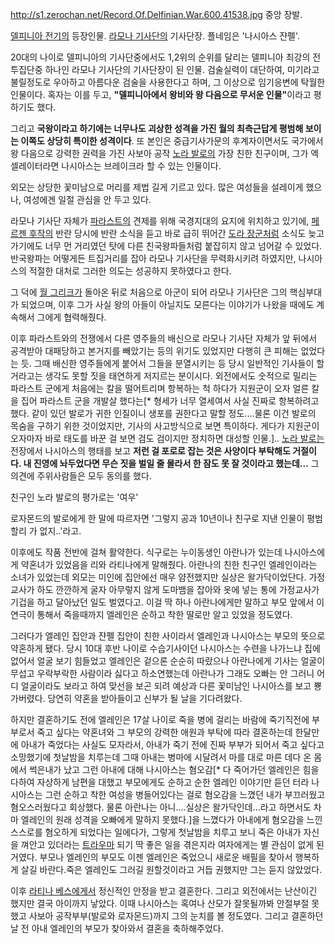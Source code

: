 http://s1.zerochan.net/Record.Of.Delfinian.War.600.41538.jpg
중앙 장발.

[[델피니아 전기]]의 등장인물. [[라모나 기사단]]의 기사단장. 플네임은 '나시아스 쟌펠'.

20대의 나이로 델피니아의 기사단중에서도 1,2위의 순위를 달리는 델피니아 최강의 전투집단중 하나인 라모나 기사단의 기사단장이 된 인물. 검술실력이 대단하여, 미기라고 불릴정도로 우아하고 아름다운 검술을 사용한다고 하며, 그 이상으로 임기응변에 탁월한 인물이다. 혹자는 이를 두고, '''"델피니아에서 왕비와 왕 다음으로 무서운 인물"'''이라고 평하기도 했다.

그리고 '''국왕이라고 하기에는 너무나도 괴상한 성격을 가진 월의 최측근답게 평범해 보이는 이쪽도 상당히 특이한 성격이다'''. 또 본인은 중급기사가문의 후계자이면서도 국가에서 왕 다음으로 강력한 권력을 가진 사보아 공작 [[노라 발로]]의 가장 친한 친구이며, 그가 엑셀레이터라면 나시아스는 브레이크라 할 수 있는 인물이다. 

외모는 상당한 꽃미남으로 머리를 제법 길게 기르고 있다. 많은 여성들을 설레이게 했으나, 여성에겐 일절 관심을 안 두고 있다.

라모나 기사단 자체가 [[파라스트]]의 견제를 위해 국경지대의 요지에 위치하고 있기에, [[페르젠 후작]]의 반란 당시에 반란 소식을 듣고 바로 급히 뛰어간 [[도라 장군]]처럼 소식도 늦고 가기에도 너무 먼 거리였던 탓에 다른 친국왕파들처럼 붙잡히지 않고 넘어갈 수 있었다. 반국왕파는 어떻게든 트집거리를 잡아 라모나 기사단을 무력화시키려 하였지만, 나시아스의 적절한 대처로 그러한 의도는 성공하지 못하였다고 한다.

그 덕에 [[월 그리크]]가 돌아온 뒤로 처음으로 아군이 되어 라모나 기사단은 그의 핵심부대가 되었으며, 이후 그가 사실 왕의 아들이 아닐지도 모른다는 이야기가 나왔을 때에도 계속해서 그에게 협력해줬다.

이후 파라스트와의 전쟁에서 다른 영주들의 배신으로 라모나 기사단 자체가 앞 뒤에서 공격받아 대패당하고 본거지를 빼았기는 등의 위기도 있었지만 다행히 큰 피해는 없었다는 듯. 그때 배신한 영주들에게 붙어서 그들을 분열시키는 등 당시 일반적인 기사들이 할 거라고는 생각도 못할 짓을 태연하게 저지르는 분이시다. 외전에서도 숫적으로 밀리는 파라스트 군에게 처음에는 칼을 떨어트리며 항복하는 척 하다가 지원군이 오자 얼른 칼을 집어 파라스트 군을 개발살 했다는[* 형세가 너무 열세여서 사실 진짜로 항복하려고 했다. 같이 있던 발로가 귀한 인질이니 생포를 권한다고 말할 정도....물론 이건 발로의 목숨을 구하기 위한 것이었지만, 기사의 사고방식으로 보면 특이하다. 게다가 지원군이 오자마자 바로 태도를 바꾼 걸 보면 검도 검이지만 정치하면 대성할 인물.].. [[노라 발로]]는  전장에서 나시아스의 행태를 보고 '''저런 걸 포로로 잡는 것은 사양이다 부탁해도 거절이다. 내 진영에 놔두었다면 무슨 짓을 벌일 줄 몰라서 한 잠도 못 잘 것이라고 했는데...''' 그 의견에 주위사람들은 모두 동의를 했다.

친구인 노라 발로의 평가로는 '여우'

로자몬드의 발로에게 한 말에 따르자면 '그렇지 공과 10년이나 친구로 지낸 인물이 평범할리 가 없지..'라고.

이후에도 작품 전반에 걸쳐 활약한다. 식구로는 누이동생인 아란나가 있는데 나시아스에게 약혼녀가 있었음을 리와 라티나에게 말해줬다. 아란나의 친한 친구인 엘레인이라는 소녀가 있었는데 외모는 미인에 집안에선 매우 얌전했지만 실상은 왈가닥이었단다. 가정교사가 하도 깐깐하게 굴자 아무렇지 않게 도마뱀을 잡아와 옷에 넣는 통에 가정교사가 기겁을 하고 달아났던 일도 벌였다고. 이걸 딱 하나 아란나에게만 말하고 부모 앞에서 이 연극이 통해서 죽을때까지 엘레인은 순하고 착한 딸로만 알고 있었을 정도였다.

그러다가 엘레인 집안과 쟌펠 집안이 친한 사이라서 엘레인과 나시아스는 부모의 뜻으로 약혼하게 됐다. 당시 10대 후반 나이로 수습기사이던 나시아스는 수련을 나가느냐 집에 없어서 얼굴 보기 힘들었고 엘레인은 겉으론 순순히 따랐으나 아란나에게 기사는 얼굴이 무섭고 우락부락한 사람이라 싫다고 하소연했는데 아란나가 그래도 오빠는 안 그러니 어디 얼굴이라도 보라고 하여 맞선을 보곤 되려 예상과 다른 꽃미남인 나시아스를 보고 뿅가버렸다. 당연히 약혼을 받아들이고 신부가 될 날을 기다려왔다.

하지만 결혼하기도 전에 엘레인은 17살 나이로  죽을 병에 걸리는 바람에 죽기직전에 부부로서 죽고 싶다는 약혼녀와 그 부모의 강력한 애원과 부탁에 따라 결혼하는데 한달만에 아내가 죽었다는 사실도 모자라서, 아내가 죽기 전에 진짜 부부가 되어서 죽고 싶다고 소망했기에 첫날밤을 치루는데 그때 아내는 병마에 시달려서 마를 대로 마른 데다 온 몸에서 썩은내가 났고 그런 아내에 대해 나시아스는 혐오감[* 다 죽어가던 엘레인은 힘을 다하여 자상하게 남편을 대했고 부모에게도 순하고 순한 엘레인 이야기만 듣던 터라 나시아스는 그런 순하고 착한 여성을 병들어있다는 걸로 혐오감을 느꼈던 내가 부끄러웠고 혐오스러웠다고 회상했다. 물론 아란나는 아니....실상은 왈가닥인데...라고 하면서도 차마 엘레인의 원래 성격을 오빠에게 말하지 못했다.]을 느꼈다가 아내에게 혐오감을 느낀 스스로를 혐오하게 되었다는 일에다가, 그렇게 첫날밤을 치루고 보니 죽은 아내가 자신을 껴안고 있더라는 [[트라우마]] 되기 딱 좋은 일을 겪은지라 여자에게는 별 관심이 없게 된 거였다. 부모나 엘레인의 부모도 이젠 엘레인은 죽었으니 새로운 배필을 찾아서 행복하게 살길 바란다.죽은 엘레인도 그러길 원할것이라고 거듭 권했지만 그는 듣지 않았었다.

이후 [[라티나 베스]]에게서 정신적인 안정을 받고 결혼한다. 그리고 외전에서는 난산이긴 했지만 결국 아이까지 낳았다. 이때 나시아스는 혹여나 산모가 잘못될까봐 안절부절 못했고 사보아 공작부부(발로와 로자몬드)까지 그의 눈치를 볼 정도였다. 그리고 결혼하던 날 전 아내 엘레인의 부모가 찾아와서 결혼을 축하해주었다. 
